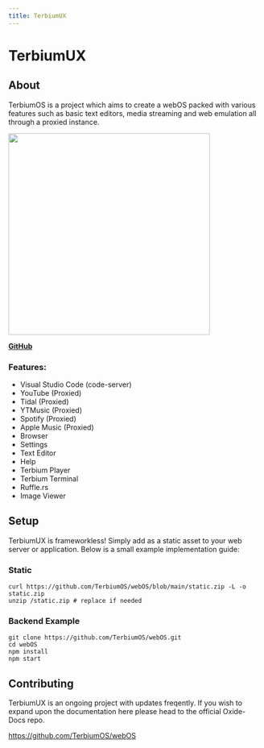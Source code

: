 ```yaml
---
title: TerbiumUX
---
```


# TerbiumUX

## About
TerbiumOS is a project which aims to create a webOS packed with various features such as basic text editors, media streaming and web emulation all through a proxied instance.

<img src="https://raw.githubusercontent.com/QuiteAFancyEmerald/Oxide/master/public/image.png" height="400px"></img>

[**GitHub**](https://github.com/TerbiumOS/webOS)

### Features:
- Visual Studio Code (code-server)
- YouTube (Proxied)
- Tidal (Proxied)
- YTMusic (Proxied)
- Spotify (Proxied)
- Apple Music (Proxied)
- Browser
- Settings
- Text Editor
- Help
- Terbium Player
- Terbium Terminal
- Ruffle.rs 
- Image Viewer

## Setup
TerbiumUX is frameworkless! Simply add as a static asset to your web server or application. Below is a small example implementation guide:

### Static
```
curl https://github.com/TerbiumOS/webOS/blob/main/static.zip -L -o static.zip
unzip /static.zip # replace if needed
```
### Backend Example

```
git clone https://github.com/TerbiumOS/webOS.git
cd webOS
npm install
npm start
```

## Contributing
TerbiumUX is an ongoing project with updates freqently. If you wish to expand upon the documentation here please head to the official Oxide-Docs repo.

<a href="https://github.com/TerbiumOS/webOS">https://github.com/TerbiumOS/webOS</a>
